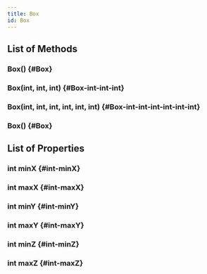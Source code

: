 ```yaml
---
title: Box
id: Box
---
```


## List of Methods

### Box() {#Box}

### Box(int, int, int) {#Box-int-int-int}

### Box(int, int, int, int, int, int) {#Box-int-int-int-int-int-int}

### Box() {#Box}

## List of Properties

### int minX {#int-minX}

### int maxX {#int-maxX}

### int minY {#int-minY}

### int maxY {#int-maxY}

### int minZ {#int-minZ}

### int maxZ {#int-maxZ}

